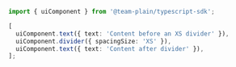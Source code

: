 ```ts
import { uiComponent } from '@team-plain/typescript-sdk';

[
  uiComponent.text({ text: 'Content before an XS divider' }),
  uiComponent.divider({ spacingSize: 'XS' }),
  uiComponent.text({ text: 'Content after divider' }),
];
```
